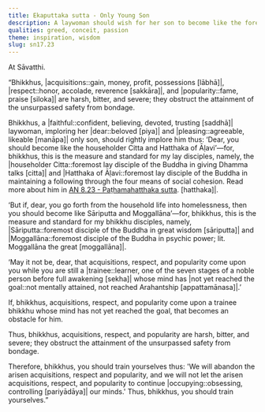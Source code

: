 ```yaml
---
title: Ekaputtaka sutta - Only Young Son
description: A laywoman should wish for her son to become like the foremost lay disciples Citta and Hatthaka, and if he goes forth, wish that acquisitions, respect, and popularity not come upon him while he is still a trainee.
qualities: greed, conceit, passion
theme: inspiration, wisdom
slug: sn17.23
---
```


At Sāvatthi.

“Bhikkhus, |acquisitions::gain, money, profit, possessions [lābhā]|, |respect::honor, accolade, reverence [sakkāra]|, and |popularity::fame, praise [siloka]| are harsh, bitter, and severe; they obstruct the attainment of the unsurpassed safety from bondage.

Bhikkhus, a |faithful::confident, believing, devoted, trusting [saddhā]| laywoman, imploring her |dear::beloved [piya]| and |pleasing::agreeable, likeable [manāpa]| only son, should rightly implore him thus: ‘Dear, you should become like the householder Citta and Hatthaka of Āḷavi’—for, bhikkhus, this is the measure and standard for my lay disciples, namely, the |householder Citta::foremost lay disciple of the Buddha in giving Dhamma talks [citta]| and |Hatthaka of Āḷavi::foremost lay disciple of the Buddha in maintaining a following through the four means of social cohesion. Read more about him in [AN 8.23 - Paṭhamahatthaka sutta](/an8.23). [hatthaka]|.

‘But if, dear, you go forth from the household life into homelessness, then you should become like Sāriputta and Moggallāna’—for, bhikkhus, this is the measure and standard for my bhikkhu disciples, namely, |Sāriputta::foremost disciple of the Buddha in great wisdom [sāriputta]| and |Moggallāna::foremost disciple of the Buddha in psychic power; lit. Moggallāna the great [moggallāna]|.

‘May it not be, dear, that acquisitions, respect, and popularity come upon you while you are still a |trainee::learner, one of the seven stages of a noble person before full awakening [sekha]| whose mind has |not yet reached the goal::not mentally attained, not reached Arahantship [appattamānasa]|.’

If, bhikkhus, acquisitions, respect, and popularity come upon a trainee bhikkhu whose mind has not yet reached the goal, that becomes an obstacle for him.

Thus, bhikkhus, acquisitions, respect, and popularity are harsh, bitter, and severe; they obstruct the attainment of the unsurpassed safety from bondage.

Therefore, bhikkhus, you should train yourselves thus: 'We will abandon the arisen acquisitions, respect and popularity, and we will not let the arisen acquisitions, respect, and popularity to continue |occupying::obsessing, controlling [pariyādāya]| our minds.' Thus, bhikkhus, you should train yourselves.”